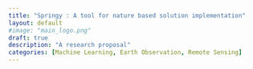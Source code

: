 ```yaml
---
title: "Springy : A tool for nature based solution implementation"
layout: default
#image: "main_logo.png"
draft: true
description: "A research proposal"
categories: [Machine Learning, Earth Observation, Remote Sensing]
---
```

